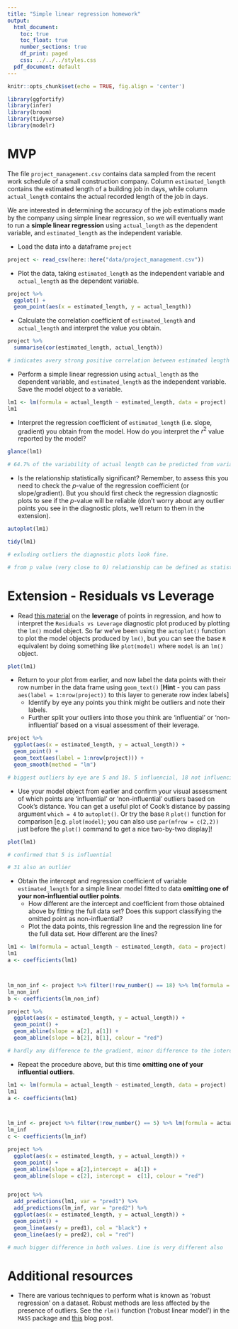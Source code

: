 ```yaml
---
title: "Simple linear regression homework"
output:
  html_document:
    toc: true
    toc_float: true
    number_sections: true
    df_print: paged
    css: ../../../styles.css
  pdf_document: default
---
```




```r
knitr::opts_chunk$set(echo = TRUE, fig.align = 'center')
```

```r
library(ggfortify)
library(infer)
library(broom)
library(tidyverse)
library(modelr)

```

# MVP

The file `project_management.csv` contains data sampled from the recent work schedule of a small construction company. Column `estimated_length` contains the estimated length of a building job in days, while column `actual_length` contains the actual recorded length of the job in days. 

We are interested in determining the accuracy of the job estimations made by the company using simple linear regression, so we will eventually want to run a **simple linear regression** using `actual_length` as the dependent variable, and `estimated_length` as the independent variable.



* Load the data into a dataframe `project`

```r
project <- read_csv(here::here("data/project_management.csv"))
```



* Plot the data, taking `estimated_length` as the independent variable and `actual_length` as the dependent variable. 

```r
project %>% 
  ggplot() +
  geom_point(aes(x = estimated_length, y = actual_length))
```


* Calculate the correlation coefficient of `estimated_length` and `actual_length` and interpret the value you obtain.

```r
project %>% 
  summarise(cor(estimated_length, actual_length))

# indicates avery strong positive correlation between estimated length and actual length
```


* Perform a simple linear regression using `actual_length` as the dependent variable, and `estimated_length` as the independent variable. Save the model object to a variable. 

```r
lm1 <- lm(formula = actual_length ~ estimated_length, data = project)
lm1
```


* Interpret the regression coefficient of `estimated_length` (i.e. slope, gradient) you obtain from the model. How do you interpret the $r^2$ value reported by the model?

```r
glance(lm1)

# 64.7% of the variability of actual length can be predicted from variation in estimated length
```


* Is the relationship statistically significant? Remember, to assess this you need to check the $p$-value of the regression coefficient (or slope/gradient). But you should first check the regression diagnostic plots to see if the $p$-value will be reliable (don't worry about any outlier points you see in the diagnostic plots, we'll return to them in the extension).


```r
autoplot(lm1)

tidy(lm1)

# exluding outliers the diagnostic plots look fine.

# from p value (very close to 0) relationship can be defined as statistically significant
```



# Extension - Residuals vs Leverage

* Read [this material](https://boostedml.com/2019/03/linear-regression-plots-residuals-vs-leverage.html) on the **leverage** of points in regression, and how to interpret the `Residuals vs Leverage` diagnostic plot produced by plotting the `lm()` model object. So far we've been using the `autoplot()` function to plot the model objects produced by `lm()`, but you can see the base `R` equivalent by doing something like `plot(model)` where `model` is an `lm()` object.

```r
plot(lm1)
```


* Return to your plot from earlier, and now label the data points with their row number in the data frame using `geom_text()` [**Hint** - you can pass `aes(label = 1:nrow(project))` to this layer to generate row index labels]
  - Identify by eye any points you think might be outliers and note their labels.
  - Further split your outliers into those you think are 'influential' or 'non-influential' based on a visual assessment of their leverage.


```r
project %>% 
  ggplot(aes(x = estimated_length, y = actual_length)) +
  geom_point() +
  geom_text(aes(label = 1:nrow(project))) +
  geom_smooth(method = "lm")

# biggest outliers by eye are 5 and 18. 5 influencial, 18 not influencial
```





* Use your model object from earlier and confirm your visual assessment of which points are 'influential' or 'non-influential' outliers based on Cook's distance. You can get a useful plot of Cook's distance by passing argument `which = 4` to `autoplot()`. Or try the base `R` `plot()` function for comparison [e.g. `plot(model)`; you can also use `par(mfrow = c(2,2))` just before the `plot()` command to get a nice two-by-two display]!
```r
plot(lm1)

# confirmed that 5 is influential

# 31 also an outlier
```

* Obtain the intercept and regression coefficient of variable `estimated_length` for a simple linear model fitted to data **omitting one of your non-influential outlier points**. 
  - How different are the intercept and coefficient from those obtained above by fitting the full data set? Does this support classifying the omitted point as non-influential? 
  - Plot the data points, this regression line and the regression line for the full data set. How different are the lines?
  
```r
lm1 <- lm(formula = actual_length ~ estimated_length, data = project)
lm1
a <- coefficients(lm1)



lm_non_inf <- project %>% filter(!row_number() == 18) %>% lm(formula = actual_length ~ estimated_length, .)
lm_non_inf
b <- coefficients(lm_non_inf)

project %>% 
  ggplot(aes(x = estimated_length, y = actual_length)) +
  geom_point() +
  geom_abline(slope = a[2], a[1]) +
  geom_abline(slope = b[2], b[1], colour = "red")

# hardly any difference to the gradient, minor difference to the intercept
```


* Repeat the procedure above, but this time **omitting one of your influential outliers**. 

```r
lm1 <- lm(formula = actual_length ~ estimated_length, data = project)
lm1
a <- coefficients(lm1)



lm_inf <- project %>% filter(!row_number() == 5) %>% lm(formula = actual_length ~ estimated_length, .)
lm_inf
c <- coefficients(lm_inf)

project %>% 
  ggplot(aes(x = estimated_length, y = actual_length)) +
  geom_point() +
  geom_abline(slope = a[2],intercept =  a[1]) +
  geom_abline(slope = c[2], intercept =  c[1], colour = "red")


project %>% 
  add_predictions(lm1, var = "pred1") %>% 
  add_predictions(lm_inf, var = "pred2") %>% 
  ggplot(aes(x = estimated_length, y = actual_length)) +
  geom_point() +
  geom_line(aes(y = pred1), col = "black") +
  geom_line(aes(y = pred2), col = "red") 

# much bigger difference in both values. Line is very different also
```

# Additional resources

* There are various techniques to perform what is known as 'robust regression' on a dataset. Robust methods are less affected by the presence of outliers. See the `rlm()` function ('robust linear model') in the `MASS` package and [this](http://www.alastairsanderson.com/R/tutorials/robust-regression-in-R/) blog post.



